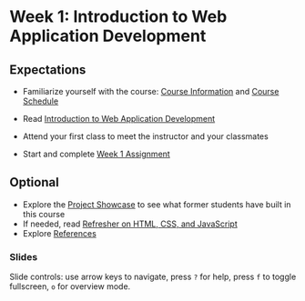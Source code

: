 # Week 1: Introduction to Web Application Development

## Expectations

- Familiarize yourself with the course: [Course Information](/guides-and-references/course-info) and [Course Schedule](/)
- Read [Introduction to Web Application Development](/week1/intro-web-app-dev)

- Attend your first class to meet the instructor and your classmates
- Start and complete [Week 1 Assignment](/week1/assignment)

## Optional

- Explore the [Project Showcase](/student-work/showcase) to see what former students have built in this course
- If needed, read [Refresher on HTML, CSS, and JavaScript](/week1/refresher)
- Explore [References](/guides-and-references/references)

### Slides


<Slideshow file="/week1/slides" />

Slide controls: use arrow keys to navigate, press `?` for help, press `f` to toggle fullscreen, `o` for overview mode.
